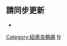 <noinclude>{{noteTA|G1=NBA}}</noinclude>{{NBA current roster
|name = 新奥尔良鹈鹕现时球员名单
|team = 新奥尔良鹈鹕
|coach = [[威利·格林|格林]]
|assistants = [[謝朗·哥連斯|哥連斯]]
* {{le|凱西·希爾|Casey Hill|希爾}}
* {{le|弗來德·文森|Fred Vinson (basketball)|文森}}
* [[特雷莎·韦瑟斯庞|韦瑟斯庞]]
|players =
* 1 [[錫安·威廉森|威廉森]]
* 2 {{le|賈里德·哈珀|Jared Harper|哈珀}}
* 3 [[C·J·麥凱倫|麥凱倫]]
* 4 {{le|德文特·葛拉罕|Devonte' Graham|葛拉罕}}
* 5 {{le|赫伯·瓊斯|Herbert Jones (basketball)|瓊斯}}  
* 8 {{le|納吉·馬歇爾|Naji Marshall|馬歇爾}} 
* 9 [[吉列爾莫·埃爾南戈麥斯|埃爾南戈麥斯]]
* 10 [[賈克森·海斯|海斯]]
* 12 {{le|加里·克拉克|Gary Clark (basketball)|克拉克}}
* 13 {{le|小基拉·劉易斯|Kira Lewis Jr.|劉易斯}}
* 14 [[班頓·恩格林|恩格林]]
* 15 {{le|荷西·阿爾瓦拉多|Jose Alvarado (basketball)|阿爾瓦拉多}}
* 17 [[约纳斯·瓦兰丘纳斯|瓦兰丘纳斯]]
* 21 {{le|東尼·史奈爾|Tony Snell (basketball)|史奈爾}}
* 22 [[小拉里·南斯|南斯]]
* 25 {{le|特雷·墨菲三世|Trey Murphy III|墨菲}}
* 41 [[蓋瑞特·坦普爾|坦普爾]]
}}<noinclude>

== 請同步更新 ==
*{{tl|新奥尔良鹈鹕球员名单}}

[[Category:紐奧良鵜鶘]]
[[Category:NBA现时球员名单导航模板|N]]
</noinclude>